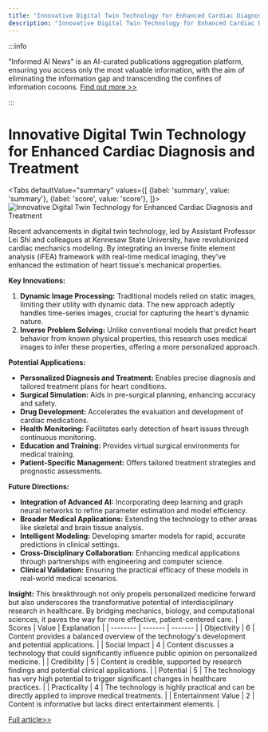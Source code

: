 ```yaml
---
title: "Innovative Digital Twin Technology for Enhanced Cardiac Diagnosis and Treatment"
description: "Innovative Digital Twin Technology for Enhanced Cardiac Diagnosis and Treatment"
---
```



:::info

"Informed AI News" is an AI-curated publications aggregation platform, ensuring you access only the most valuable information, with the aim of eliminating the information gap and transcending the confines of information cocoons.  [Find out more >>](/docs/guides)

:::

# Innovative Digital Twin Technology for Enhanced Cardiac Diagnosis and Treatment


<Tabs
	defaultValue="summary"
	values={[
	{label: 'summary', value: 'summary'},
	{label: 'score', value: 'score'},
]}>
<TabItem value="summary">
<img
  src="https://image.informedainews.com/2024/06/Hea-YS4-1717983585-0.jpg"
  alt="Innovative Digital Twin Technology for Enhanced Cardiac Diagnosis and Treatment"
/>



Recent advancements in digital twin technology, led by Assistant Professor Lei Shi and colleagues at Kennesaw State University, have revolutionized cardiac mechanics modeling. By integrating an inverse finite element analysis (iFEA) framework with real-time medical imaging, they've enhanced the estimation of heart tissue's mechanical properties.

**Key Innovations:**
1. **Dynamic Image Processing:** Traditional models relied on static images, limiting their utility with dynamic data. The new approach adeptly handles time-series images, crucial for capturing the heart's dynamic nature.
2. **Inverse Problem Solving:** Unlike conventional models that predict heart behavior from known physical properties, this research uses medical images to infer these properties, offering a more personalized approach.

**Potential Applications:**
- **Personalized Diagnosis and Treatment:** Enables precise diagnosis and tailored treatment plans for heart conditions.
- **Surgical Simulation:** Aids in pre-surgical planning, enhancing accuracy and safety.
- **Drug Development:** Accelerates the evaluation and development of cardiac medications.
- **Health Monitoring:** Facilitates early detection of heart issues through continuous monitoring.
- **Education and Training:** Provides virtual surgical environments for medical training.
- **Patient-Specific Management:** Offers tailored treatment strategies and prognostic assessments.

**Future Directions:**
- **Integration of Advanced AI:** Incorporating deep learning and graph neural networks to refine parameter estimation and model efficiency.
- **Broader Medical Applications:** Extending the technology to other areas like skeletal and brain tissue analysis.
- **Intelligent Modeling:** Developing smarter models for rapid, accurate predictions in clinical settings.
- **Cross-Disciplinary Collaboration:** Enhancing medical applications through partnerships with engineering and computer science.
- **Clinical Validation:** Ensuring the practical efficacy of these models in real-world medical scenarios.

**Insight:**
This breakthrough not only propels personalized medicine forward but also underscores the transformative potential of interdisciplinary research in healthcare. By bridging mechanics, biology, and computational sciences, it paves the way for more effective, patient-centered care.
</TabItem>
<TabItem value="score">
	| Scores     | Value   | Explanation |
	| -------- | ------- | ------- |
	| Objectivity  | 6    | Content provides a balanced overview of the technology's development and potential applications.    |
	| Social Impact | 4     | Content discusses a technology that could significantly influence public opinion on personalized medicine.    |
	| Credibility    | 5    | Content is credible, supported by research findings and potential clinical applications.    |
	| Potential    | 5    | The technology has very high potential to trigger significant changes in healthcare practices.    |
	| Practicality    | 4    | The technology is highly practical and can be directly applied to improve medical treatments.    |
	| Entertainment Value    | 2    | Content is informative but lacks direct entertainment elements.    |
</TabItem>
</Tabs>

[Full article>>](https://www.mittrchina.com/news/detail/13416)

